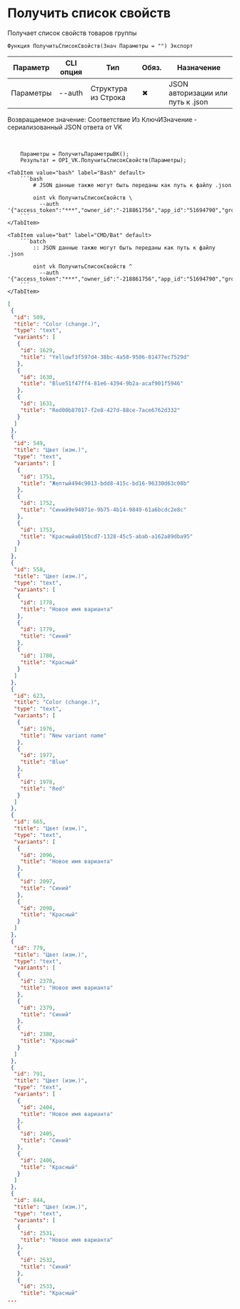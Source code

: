 ﻿---
sidebar_position: 1
description: Получить список свойств и другие функции для работы с VK в Открытом пакете интеграций - бесплатной open-source библиотеке интеграций для 1С:Предприятие 8, OneScript и CLI
keywords: [1C, 1С, 1С:Предприятие, 1С:Предприятие 8.3, API, Интеграция, Сервисы, Обмен, OneScript, CLI, VK]
---


# Получить список свойств
 Получает список свойств товаров группы



`Функция ПолучитьСписокСвойств(Знач Параметры = "") Экспорт`

  | Параметр | CLI опция | Тип | Обяз. | Назначение |
  |-|-|-|-|-|
  | Параметры | --auth | Структура из Строка | &#x2716; | JSON авторизации или путь к .json |

  
  Возвращаемое значение:   Соответствие Из КлючИЗначение - сериализованный JSON ответа от VK

<br/>




```bsl title="Пример использования для 1С:Предприятие/OneScript"
    Параметры = ПолучитьПараметрыВК();
    Результат = OPI_VK.ПолучитьСписокСвойств(Параметры);
```
    

 <Tabs>
  
    <TabItem value="bash" label="Bash" default>
        ```bash
            # JSON данные также могут быть переданы как путь к файлу .json
            
            oint vk ПолучитьСписокСвойств \
              --auth '{"access_token":"***","owner_id":"-218861756","app_id":"51694790","group_id":"218861756"}'
        ```
    </TabItem>
  
    <TabItem value="bat" label="CMD/Bat" default>
        ```batch
            :: JSON данные также могут быть переданы как путь к файлу .json
            
            oint vk ПолучитьСписокСвойств ^
              --auth '{"access_token":"***","owner_id":"-218861756","app_id":"51694790","group_id":"218861756"}'
        ```
    </TabItem>
</Tabs>


```json title="Результат"
[
 {
  "id": 509,
  "title": "Color (change.)",
  "type": "text",
  "variants": [
   {
    "id": 1629,
    "title": "Yellowf3f597d4-38bc-4a58-9506-01477ec7529d"
   },
   {
    "id": 1630,
    "title": "Blue51f47ff4-81e6-4394-9b2a-acaf901f5946"
   },
   {
    "id": 1631,
    "title": "Red00b87017-f2e8-427d-88ce-7ace6762d332"
   }
  ]
 },
 {
  "id": 549,
  "title": "Цвет (изм.)",
  "type": "text",
  "variants": [
   {
    "id": 1751,
    "title": "Желтый494c9013-bdd8-415c-bd16-96330d63c08b"
   },
   {
    "id": 1752,
    "title": "Синий9e94071e-9b75-4b14-9849-61a6bcdc2e8c"
   },
   {
    "id": 1753,
    "title": "Красныйa015bcd7-1328-45c5-abab-a162a89dba95"
   }
  ]
 },
 {
  "id": 558,
  "title": "Цвет (изм.)",
  "type": "text",
  "variants": [
   {
    "id": 1778,
    "title": "Новое имя варианта"
   },
   {
    "id": 1779,
    "title": "Синий"
   },
   {
    "id": 1780,
    "title": "Красный"
   }
  ]
 },
 {
  "id": 623,
  "title": "Color (change.)",
  "type": "text",
  "variants": [
   {
    "id": 1976,
    "title": "New variant name"
   },
   {
    "id": 1977,
    "title": "Blue"
   },
   {
    "id": 1978,
    "title": "Red"
   }
  ]
 },
 {
  "id": 665,
  "title": "Цвет (изм.)",
  "type": "text",
  "variants": [
   {
    "id": 2096,
    "title": "Новое имя варианта"
   },
   {
    "id": 2097,
    "title": "Синий"
   },
   {
    "id": 2098,
    "title": "Красный"
   }
  ]
 },
 {
  "id": 779,
  "title": "Цвет (изм.)",
  "type": "text",
  "variants": [
   {
    "id": 2378,
    "title": "Новое имя варианта"
   },
   {
    "id": 2379,
    "title": "Синий"
   },
   {
    "id": 2380,
    "title": "Красный"
   }
  ]
 },
 {
  "id": 791,
  "title": "Цвет (изм.)",
  "type": "text",
  "variants": [
   {
    "id": 2404,
    "title": "Новое имя варианта"
   },
   {
    "id": 2405,
    "title": "Синий"
   },
   {
    "id": 2406,
    "title": "Красный"
   }
  ]
 },
 {
  "id": 844,
  "title": "Цвет (изм.)",
  "type": "text",
  "variants": [
   {
    "id": 2531,
    "title": "Новое имя варианта"
   },
   {
    "id": 2532,
    "title": "Синий"
   },
   {
    "id": 2533,
    "title": "Красный"
...
```
